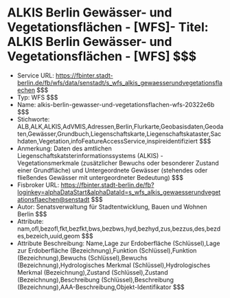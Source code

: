# ALKIS Berlin Gewässer- und Vegetationsflächen - [WFS]- Titel: ALKIS Berlin Gewässer- und Vegetationsflächen - [WFS] $$$
- Service URL: https://fbinter.stadt-berlin.de/fb/wfs/data/senstadt/s_wfs_alkis_gewaesserundvegetationsflaechen $$$
- Typ: WFS $$$
- Name: alkis-berlin-gewasser-und-vegetationsflachen-wfs-20322e6b $$$
- Stichworte: ALB,ALK,ALKIS,AdVMIS,Adressen,Berlin,Flurkarte,Geobasisdaten,Geodaten,Gewässer,Grundbuch,Liegenschaftskarte,Liegenschaftskataster,Sachdaten,Vegetation,infoFeatureAccessService,inspireidentifiziert $$$
- Anmerkung: Daten des amtlichen Liegenschaftskatsterinformationssystems (ALKIS) - Vegetationsmerkmale (zusätzlicher Bewuchs oder besonderer Zustand einer Grundfläche) und Untergeordnete Gewässer (stehendes oder fließendes Gewässer mit untergeordneter Bedeutung) $$$
- Fisbroker URL: https://fbinter.stadt-berlin.de/fb?loginkey=alphaDataStart&alphaDataId=s_wfs_alkis_gewaesserundvegetationsflaechen@senstadt $$$
- Autor: Senatsverwaltung für Stadtentwicklung, Bauen und Wohnen Berlin $$$
- Attribute: nam,ofl,bezofl,fkt,bezfkt,bws,bezbws,hyd,bezhyd,zus,bezzus,des,bezdes,bezeich,uuid,geom $$$
- Attribute Beschreibung: Name,Lage zur Erdoberfläche (Schlüssel),Lage zur Erdoberfläche (Bezeichnung),Funktion (Schlüssel),Funktion (Bezeichnung),Bewuchs (Schlüssel),Bewuchs (Bezeichnung),Hydrologisches Merkmal (Schlüssel),Hydrologisches Merkmal (Bezeichnung),Zustand (Schlüssel),Zustand (Bezeichnung),Beschreibung (Schlüssel),Beschreibung (Bezeichnung),AAA-Beschreibung,Objekt-Identifikator $$$
